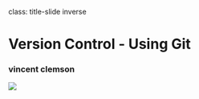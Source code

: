 class: title-slide inverse

<h1 class="title">Version Control - Using Git</h1>

<h3 class="author">vincent clemson</h3>

<img class="topic" src="assets/img/topic.png">